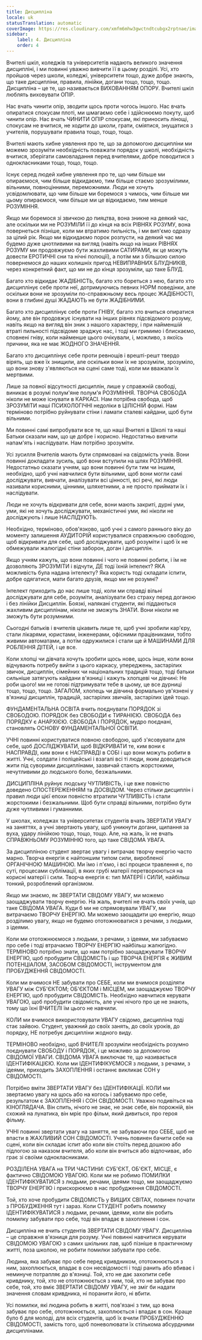 ```yaml
---
title: Дисципліна
locale: uk
statusTranslation: automatic
coverImage: https://res.cloudinary.com/xmfm6mhw3gwctndtcubgx2rptnae/image/upload/v1740337243/small_cover_educacion_fundamental_a051170f1c.webp
sidebar:
    label: 4. Дисципліна
    order: 4
---
```

Вчителі шкіл, коледжів та університетів надають великого значення дисципліні, і ми повинні уважно вивчити її в цьому розділі. Усі, хто пройшов через школи, коледжі, університети тощо, дуже добре знають, що таке дисципліни, правила, лінійки, догани тощо, тощо, тощо. Дисципліна – це те, що називається ВИХОВАННЯМ ОПОРУ. Вчителі шкіл люблять виховувати ОПІР.

Нас вчать чинити опір, зводити щось проти чогось іншого. Нас вчать опиратися спокусам плоті, ми шмагаємо себе і здійснюємо покуту, щоб чинити опір. Нас вчать ЧИНИТИ ОПІР спокусам, які приносить лінощі, спокусам не вчитися, не ходити до школи, грати, сміятися, знущатися з учителів, порушувати правила тощо, тощо, тощо.

Вчителі мають хибне уявлення про те, що за допомогою дисципліни ми можемо зрозуміти необхідність поважати порядок у школі, необхідність вчитися, зберігати самовладання перед вчителями, добре поводитися з однокласниками тощо, тощо, тощо.

Існує серед людей хибне уявлення про те, що чим більше ми опираємося, чим більше відкидаємо, тим більше стаємо зрозумілими, вільними, повноцінними, переможними. Люди не хочуть усвідомлювати, що чим більше ми боремося з чимось, чим більше ми цьому опираємося, чим більше ми це відкидаємо, тим менше РОЗУМІННЯ.

Якщо ми боремося зі звичкою до пияцтва, вона зникне на деякий час, але оскільки ми не РОЗУМІЛИ її до кінця на всіх РІВНЯХ РОЗУМУ, вона повернеться пізніше, коли ми втратимо пильність, і ми вип'ємо одразу за цілий рік. Якщо ми відкидаємо порок розпусти, на деякий час ми будемо дуже цнотливими на вигляд (навіть якщо на інших РІВНЯХ РОЗУМУ ми продовжуємо бути жахливими САТИРАМИ, як це можуть довести ЕРОТИЧНІ сни та нічні полюції), а потім ми з більшою силою повернемося до наших колишніх пригод НЕВИПРАВНИХ БЛУДНИКІВ, через конкретний факт, що ми не до кінця зрозуміли, що таке БЛУД.

Багато хто відкидає ЖАДІБНІСТЬ, багато хто бореться з нею, багато хто дисциплінує себе проти неї, дотримуючись певних НОРМ поведінки, але оскільки вони не зрозуміли по-справжньому весь процес ЖАДІБНОСТІ, вони в глибині душі ЖАДАЮТЬ не бути ЖАДІБНИМИ.

Багато хто дисциплінує себе проти ГНІВУ, багато хто вчиться опиратися йому, але він продовжує існувати на інших рівнях підсвідомого розуму, навіть якщо на вигляд він зник з нашого характеру, і при найменшій втраті пильності підсвідоме зраджує нас, і тоді ми гримимо і блискаємо, сповнені гніву, коли найменше цього очікували, і, можливо, з якоїсь причини, яка не має ЖОДНОГО ЗНАЧЕННЯ.

Багато хто дисциплінує себе проти ревнощів і врешті-решт твердо вірять, що вже їх знищили, але оскільки вони їх не зрозуміли, зрозуміло, що вони знову з'являються на сцені саме тоді, коли ми вважали їх мертвими.

Лише за повної відсутності дисциплін, лише у справжній свободі, виникає в розумі полум'яне полум'я РОЗУМІННЯ. ТВОРЧА СВОБОДА ніколи не може існувати в КАРКАСІ. Нам потрібна свобода, щоб ЗРОЗУМІТИ наші ПСИХОЛОГІЧНІ недоліки в ЦІЛІСНІЙ формі. Нам терміново потрібно руйнувати стіни і ламати сталеві кайдани, щоб бути вільними.

Ми повинні самі випробувати все те, що наші Вчителі в Школі та наші Батьки сказали нам, що це добре і корисно. Недостатньо вивчити напам'ять і наслідувати. Нам потрібно зрозуміти.

Усі зусилля Вчителів мають бути спрямовані на свідомість учнів. Вони повинні докладати зусиль, щоб вони вступили на шлях РОЗУМІННЯ. Недостатньо сказати учням, що вони повинні бути тим чи іншим, необхідно, щоб учні навчилися бути вільними, щоб вони могли самі досліджувати, вивчати, аналізувати всі цінності, всі речі, які люди називали корисними, цінними, шляхетними, а не просто приймати їх і наслідувати.

Люди не хочуть відкривати для себе, вони мають закриті, дурні уми, уми, які не хочуть досліджувати, механістичні уми, які ніколи не досліджують і лише НАСЛІДУЮТЬ.

Необхідно, терміново, обов'язково, щоб учні з самого раннього віку до моменту залишення АУДИТОРІЙ користувалися справжньою свободою, щоб відкривати для себе, щоб досліджувати, щоб розуміти і щоб їх не обмежували жалюгідні стіни заборон, доган і дисциплін.

Якщо учням кажуть, що вони повинні і чого не повинні робити, і їм не дозволяють ЗРОЗУМІТИ і відчути, ДЕ тоді їхній інтелект? ЯКА можливість була надана інтелекту? Яка користь тоді складати іспити, добре одягатися, мати багато друзів, якщо ми не розумні?

Інтелект приходить до нас лише тоді, коли ми справді вільні досліджувати для себе, розуміти, аналізувати без страху перед доганою і без лінійки Дисциплін. Боязкі, налякані студенти, які піддаються жахливим дисциплінам, ніколи не зможуть ЗНАТИ. Вони ніколи не зможуть бути розумними.

Сьогодні батьків і вчителів цікавить лише те, щоб учні зробили кар'єру, стали лікарями, юристами, інженерами, офісними працівниками, тобто живими автоматами, а потім одружилися і стали ще й МАШИНАМИ ДЛЯ РОБЛЕННЯ ДІТЕЙ, і це все.

Коли хлопці чи дівчата хочуть зробити щось нове, щось інше, коли вони відчувають потребу вийти з цього каркасу, упереджень, застарілих звичок, дисциплін, сімейних чи національних традицій тощо, тоді батьки сильніше затягують кайдани в'язниці і кажуть хлопцеві чи дівчині: Не роби цього! ми не готові підтримувати тебе в цьому, це все дурниці тощо, тощо, тощо. ЗАГАЛОМ, хлопець чи дівчина формально ув'язнені у в'язниці дисциплін, традицій, застарілих звичаїв, застарілих ідей тощо.

ФУНДАМЕНТАЛЬНА ОСВІТА вчить поєднувати ПОРЯДОК зі СВОБОДОЮ. ПОРЯДОК без СВОБОДИ є ТИРАНІЄЮ. СВОБОДА без ПОРЯДКУ є АНАРХІЄЮ. СВОБОДА І ПОРЯДОК, мудро поєднані, становлять ОСНОВУ ФУНДАМЕНТАЛЬНОЇ ОСВІТИ.

УЧНІ повинні користуватися повною свободою, щоб з'ясовувати для себе, щоб ДОСЛІДЖУВАТИ, щоб ВІДКРИВАТИ те, ким вони є НАСПРАВДІ, ким вони є НАСПРАВДІ в СОБІ і що вони можуть робити в житті. Учні, солдати і поліцейські і взагалі всі ті люди, яким доводиться жити під суворими дисциплінами, зазвичай стають жорстокими, нечутливими до людського болю, безжальними.

ДИСЦИПЛІНА руйнує людську ЧУТЛИВІСТЬ, і це вже повністю доведено СПОСТЕРЕЖЕННЯМ та ДОСВІДОМ. Через стільки дисциплін і правил люди цієї епохи повністю втратили ЧУТЛИВІСТЬ і стали жорстокими і безжальними. Щоб бути справді вільними, потрібно бути дуже чутливими і гуманними.

У школах, коледжах та університетах студентів вчать ЗВЕРТАТИ УВАГУ на заняттях, а учні звертають увагу, щоб уникнути догани, щипання за вуха, удару лінійкою тощо, тощо, тощо. Але, на жаль, їх не вчать СПРАВЖНЬОМУ РОЗУМІННЮ того, що таке СВІДОМА УВАГА.

За дисципліною студент звертає увагу і витрачає творчу енергію часто марно. Творча енергія є найтоншим типом сили, виробленої ОРГАНІЧНОЮ МАШИНОЮ. Ми їмо і п'ємо, і всі процеси травлення є, по суті, процесами сублімації, в яких грубі матерії перетворюються на корисні матерії і сили. Творча енергія є: тип МАТЕРІЇ і СИЛИ, найбільш тонкий, розроблений організмом.

Якщо ми знаємо, як ЗВЕРТАТИ СВІДОМУ УВАГУ, ми можемо заощаджувати творчу енергію. На жаль, вчителі не вчать своїх учнів, що таке СВІДОМА УВАГА. Куди б ми не спрямовували УВАГУ, ми витрачаємо ТВОРЧУ ЕНЕРГІЮ. Ми можемо заощадити цю енергію, якщо розділимо увагу, якщо не будемо ототожнюватися з речами, з людьми, з ідеями.

Коли ми ототожнюємося з людьми, з речами, з ідеями, ми забуваємо про себе і тоді втрачаємо ТВОРЧУ ЕНЕРГІЮ найбільш жалюгідно. ТЕРМІНОВО потрібно знати, що нам потрібно заощаджувати ТВОРЧУ ЕНЕРГІЮ, щоб пробудити СВІДОМІСТЬ і що ТВОРЧА ЕНЕРГІЯ є ЖИВИМ ПОТЕНЦІАЛОМ, ЗАСОБОМ СВІДОМОСТІ, інструментом для ПРОБУДЖЕННЯ СВІДОМОСТІ.

Коли ми вчимося НЕ забувати про СЕБЕ, коли ми вчимося розділяти УВАГУ між СУБ'ЄКТОМ; ОБ'ЄКТОМ і МІСЦЕМ, ми заощаджуємо ТВОРЧУ ЕНЕРГІЮ, щоб пробудити СВІДОМІСТЬ. Необхідно навчитися керувати УВАГОЮ, щоб пробудити свідомість, але учні нічого про це не знають, тому що їхні ВЧИТЕЛІ їм цього не навчили.

КОЛИ ми вчимося використовувати УВАГУ свідомо, дисципліна тоді стає зайвою. Студент, уважний до своїх занять, до своїх уроків, до порядку, НЕ потребує дисципліни жодного виду.

ТЕРМІНОВО необхідно, щоб ВЧИТЕЛІ зрозуміли необхідність розумно поєднувати СВОБОДУ і ПОРЯДОК, і це можливо за допомогою СВІДОМОЇ УВАГИ. СВІДОМА УВАГА виключає те, що називається ІДЕНТИФІКАЦІЄЮ. Коли ми ІДЕНТИФІКУЄМОСЯ з людьми, з речами, з ідеями, приходить ЗАХОПЛЕННЯ і останнє викликає СОН у СВІДОМОСТІ.

Потрібно вміти ЗВЕРТАТИ УВАГУ без ІДЕНТИФІКАЦІЇ. КОЛИ ми звертаємо увагу на щось або на когось і забуваємо про себе, результатом є ЗАХОПЛЕННЯ і СОН СВІДОМОСТІ. Уважно подивіться на КІНОГЛЯДАЧА. Він спить, нічого не знає, не знає себе, він порожній, він схожий на лунатика, він мріє про фільм, який дивиться, про героя фільму.

УЧНІ повинні звертати увагу на заняття, не забуваючи про СЕБЕ, щоб не впасти в ЖАХЛИВИЙ СОН СВІДОМОСТІ. Учень повинен бачити себе на сцені, коли він складає іспит або коли він стоїть перед дошкою або підлогою за наказом вчителя, або коли він вчиться або відпочиває, або грає зі своїми однокласниками.

РОЗДІЛЕНА УВАГА на ТРИ ЧАСТИНИ: СУБ'ЄКТ, ОБ'ЄКТ, МІСЦЕ, є фактично СВІДОМОЮ УВАГОЮ. Коли ми не робимо ПОМИЛКИ ІДЕНТИФІКУВАТИСЯ з людьми, речами, ідеями тощо, ми заощаджуємо ТВОРЧУ ЕНЕРГІЮ і прискорюємо в нас пробудження СВІДОМОСТІ.

Той, хто хоче пробудити СВІДОМІСТЬ у ВИЩИХ СВІТАХ, повинен почати з ПРОБУДЖЕННЯ тут і зараз. Коли СТУДЕНТ робить помилку ІДЕНТИФІКУВАТИСЯ з людьми, речами, ідеями, коли він робить помилку забувати про себе, тоді він впадає в захоплення і сон.

Дисципліна не вчить студентів ЗВЕРТАТИ СВІДОМУ УВАГУ. Дисципліна – це справжня в'язниця для розуму. Учні повинні навчитися керувати СВІДОМОЮ УВАГОЮ з самих шкільних лав, щоб пізніше в практичному житті, поза школою, не робити помилки забувати про себе.

Людина, яка забуває про себе перед кривдником, ототожнюється з ним, захоплюється, впадає в сон несвідомості і тоді ранить або вбиває і неминуче потрапляє до в'язниці. Той, хто не дає захопити себе кривднику, той, хто не ототожнюється з ним, той, хто не забуває про себе, той, хто вміє ЗВЕРТАТИ СВІДОМУ УВАГУ, не зміг би надати значення словам кривдника, ні поранити його, ні вбити.

Усі помилки, які людина робить в житті, пов'язані з тим, що вона забуває про себе, ототожнюється, захоплюється і впадає в сон. Краще було б для молоді, для всіх студентів, щоб їх вчили ПРОБУДЖЕННЮ СВІДОМОСТІ, замість того, щоб поневолювати їх стількома абсурдними дисциплінами.

